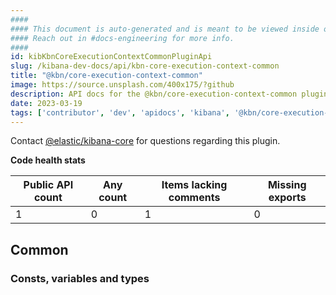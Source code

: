 ```yaml
---
####
#### This document is auto-generated and is meant to be viewed inside our experimental, new docs system.
#### Reach out in #docs-engineering for more info.
####
id: kibKbnCoreExecutionContextCommonPluginApi
slug: /kibana-dev-docs/api/kbn-core-execution-context-common
title: "@kbn/core-execution-context-common"
image: https://source.unsplash.com/400x175/?github
description: API docs for the @kbn/core-execution-context-common plugin
date: 2023-03-19
tags: ['contributor', 'dev', 'apidocs', 'kibana', '@kbn/core-execution-context-common']
---
```




Contact [@elastic/kibana-core](https://github.com/orgs/elastic/teams/kibana-core) for questions regarding this plugin.

**Code health stats**

| Public API count  | Any count | Items lacking comments | Missing exports |
|-------------------|-----------|------------------------|-----------------|
| 1 | 0 | 1 | 0 |

## Common

### Consts, variables and types
<DocDefinitionList data={kbnCoreExecutionContextCommonObj.common.misc}/>

